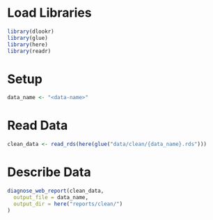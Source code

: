 # Load Libraries
```r
library(dlookr)
library(glue)
library(here)
library(readr)
```

# Setup
```r
data_name <- "<data-name>"
```

# Read Data
```r
clean_data <- read_rds(here(glue("data/clean/{data_name}.rds")))
```

# Describe Data
```r
diagnose_web_report(clean_data, 
  output_file = data_name,
  output_dir = here("reports/clean/")
)
```
